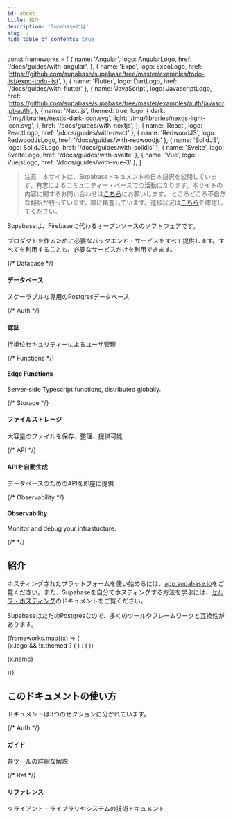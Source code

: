 ```yaml
---
id: about
title: 紹介
description: 'Supabaseとは'
slug: /
hide_table_of_contents: true
---
```


<!-- textlint-disable -->

const frameworks = [
  {
    name: 'Angular',
    logo: AngularLogo,
    href: '/docs/guides/with-angular',
  },
  {
    name: 'Expo',
    logo: ExpoLogo,
    href: 'https://github.com/supabase/supabase/tree/master/examples/todo-list/expo-todo-list',
  },
  { name: 'Flutter', logo: DartLogo, href: '/docs/guides/with-flutter' },
  {
    name: 'JavaScript',
    logo: JavascriptLogo,
    href: 'https://github.com/supabase/supabase/tree/master/examples/auth/javascript-auth',
  },
  {
    name: 'Next.js',
    themed: true,
    logo: {
      dark: '/img/libraries/nextjs-dark-icon.svg',
      light: '/img/libraries/nextjs-light-icon.svg',
    },
    href: '/docs/guides/with-nextjs',
  },
  { name: 'React', logo: ReactLogo, href: '/docs/guides/with-react' },
  { name: 'RedwoodJS', logo: RedwoodJsLogo, href: '/docs/guides/with-redwoodjs' },
  { name: 'SolidJS', logo: SolidJSLogo, href: '/docs/guides/with-solidjs' },
  { name: 'Svelte', logo: SvelteLogo, href: '/docs/guides/with-svelte' },
  { name: 'Vue', logo: VuejsLogo, href: '/docs/guides/with-vue-3' },
]

<!-- textlint-enable -->

> 注意：本サイトは、Supabaseドキュメントの日本語訳を公開しています。有志によるコミュニティー・ベースでの活動になります。本サイトの内容に関するお問い合わせは[こちら](https://github.com/hirotaka/supabase-ja/discussions)にお願いします。
> ところどころ不自然な翻訳が残っています。順に精査しています。進捗状況は[こちら](https://github.com/hirotaka/supabase-ja/issues/7)を確認してください。

Supabaseは、Firebaseに代わるオープンソースのソフトウェアです。


プロダクトを作るために必要なバックエンド・サービスをすべて提供します。すべてを利用することも、必要なサービスだけを利用できます。

<div class="container" style={{ padding: 0 }}>
  <div class="row is-multiline">
    {/* Database */}
    <div class="col col--6">
      <Link class="card" to="/docs/guides/database" style={{ height: '100%' }}>
        <div class="card__body">
          <h4>データベース</h4>
          <p>スケーラブルな専用のPostgresデータベース</p>
        </div>
      </Link>
    </div>
    {/* Auth */}
    <div class="col col--6">
      <Link class="card" to="/docs/guides/auth" style={{ height: '100%' }}>
        <div class="card__body">
          <h4>認証</h4>
          <p>行単位セキュリティーによるユーザ管理</p>
        </div>
      </Link>
    </div>
    {/* Functions */}
    <div class="col col--6">
      <Link class="card" to="/docs/guides/functions" style={{ height: '100%' }}>
        <div class="card__body">
          <h4>Edge Functions</h4>
          <p>Server-side Typescript functions, distributed globally.</p>
        </div>
      </Link>
    </div>
    {/* Storage */}
    <div class="col col--6">
      <Link class="card" to="/docs/guides/storage" style={{ height: '100%' }}>
        <div class="card__body">
          <h4>ファイルストレージ</h4>
          <p>大容量のファイルを保存、整理、提供可能</p>
        </div>
      </Link>
    </div>
    {/* API */}
    <div class="col col--6">
      <Link class="card" to="/docs/guides/api" style={{ height: '100%' }}>
        <div class="card__body">
          <h4>APIを自動生成</h4>
          <p>データベースのためのAPIを即座に提供</p>
        </div>
      </Link>
    </div>
    {/* Observability */}
    <div class="col col--6">
      <Link class="card" to="/docs/guides/platform/logs" style={{ height: '100%' }}>
        <div class="card__body">
          <h4>Observability</h4>
          <p>Monitor and debug your infrastucture.</p>
        </div>
      </Link>
    </div>
    {/*  */}
  </div>
</div>

## 紹介

ホスティングされたプラットフォームを使い始めるには、[app.supabase.io](https://app.supabase.com)をご覧ください。また、Supabaseを自分でホスティングする方法を学ぶには、[セルフ・ホスティング](/docs/guides/hosting/overview)のドキュメントをご覧ください。

SupabaseはただのPostgresなので、多くのツールやフレームワークと互換性があります。

<div>
  <div class="row is-multiline">
    {frameworks.map((x) => (
      <div key={x.name} class="col col--3">
        <Link class="card" to={x.href}>
          <div class="card__body" style={{ display: 'flex', gap: 20, alignItems: 'center' }}>
            {x.logo && !x.themed ? (
              <x.logo width="20" alt={x.name} style={{ display: 'block', maxHeight: 20 }} />
            ) : (
              <ThemedImage
                style={{ display: 'block', maxHeight: 20 }}
                alt={x.name}
                width="20"
                sources={{
                  light: useBaseUrl(x.logo.light),
                  dark: useBaseUrl(x.logo.dark),
                }}
              />
            )}
            <p>{x.name}</p>
          </div>
        </Link>
      </div>
    ))}
  </div>
</div>

## このドキュメントの使い方

ドキュメントは3つのセクションに分かれています。

<div class="container" style={{ padding: 0 }}>
  <div class="row is-multiline">
    {/* Auth */}
    <div class="col col--6">
      <Link class="card" to="/docs/" style={{ height: '100%' }}>
        <div class="card__body">
          <h4>ガイド</h4>
          <p>各ツールの詳細な解説</p>
        </div>
      </Link>
    </div>
    {/* Ref */}
    <div class="col col--6">
      <Link class="card" to="/docs/reference" style={{ height: '100%' }}>
        <div class="card__body">
          <h4>リファレンス</h4>
          <p>クライアント・ライブラリやシステムの技術ドキュメント</p>
        </div>
      </Link>
    </div>
  </div>
</div>
